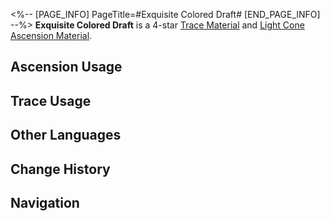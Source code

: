 <%-- [PAGE_INFO]
PageTitle=#Exquisite Colored Draft#
[END_PAGE_INFO] --%>
{{Item Infobox
|id          = 110203
|image       = Item Exquisite Colored Draft.png
|type        = Trace Material
|type2       = Light Cone Ascension Material
|invCategory = Upgrade Materials
|rarity      = 4
|effect      = 
|description = A colored draft of Clockie that brings the dream to life with vibrant colors. Used to level up Traces significantly for {{Color|h|Erudition}} characters.
|source1     = [[Calyx: Penacony Grand Theater]]
|source2     = [[Omni-Synthesizer]] &mdash; Material Synthesis
|source3     = [[Omni-Synthesizer]] &mdash; Material Exchange
}}
{{Description|Clockie becomes filled with colors, taking on the shape that will become a household name. Clockie's story inspired millions of Dreamchasers, with every one of them able to be inspired by his fantastical adventures.<br /><br />''"My name is Clockie, and I'm a superstar in Dreamville Penacony!"''}}
'''Exquisite Colored Draft''' is a 4-star [[Trace Material]] and [[Light Cone Ascension Material]].

==Ascension Usage==
{{Ascension Usage}}

==Trace Usage==
{{Trace Usage}}

==Other Languages==
{{Other Languages
|en   = Exquisite Colored Draft
|zhs  = 精致色稿
|zht  = 精緻色稿
|ja   = 見事なカラー原画
|ko   = 정교한 컬러 원고
|es   = Borrador con colores bellos
|fr   = Dessin coloré exquis
|ru   = Мастерский цветной набросок
|th   = Exquisite Colored Draft
|vi   = Bản Phác Thảo Màu Tinh Tế
|de   = Fantastische Farbzeichnung
|id   = Exquisite Colored Draft
|pt   = Esboço Colorido Primoroso
}}

==Change History==
{{Change History|2.3}}

==Navigation==
{{Upgrade Material Navbox}}